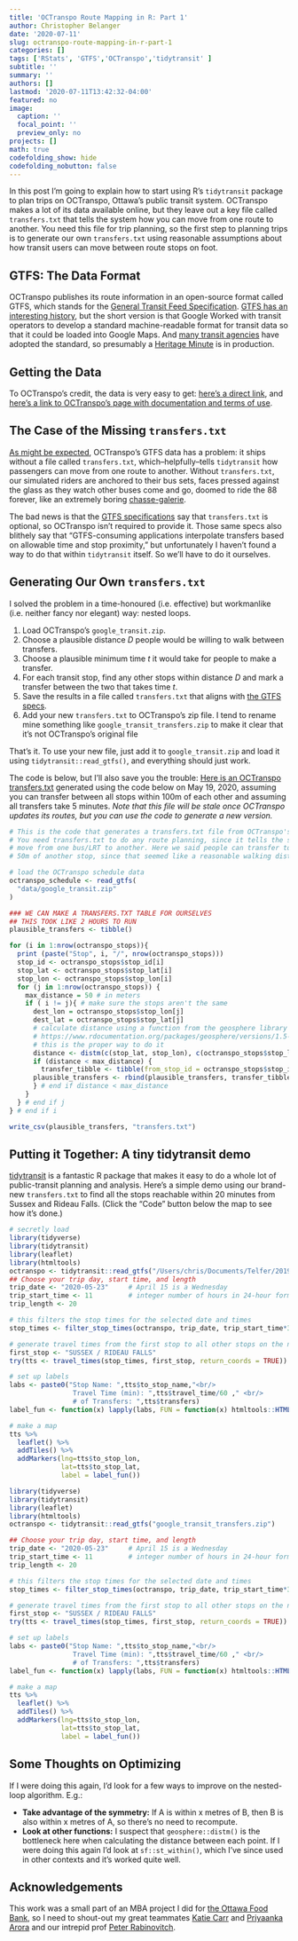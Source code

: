 ```yaml
---
title: 'OCTranspo Route Mapping in R: Part 1'
author: Christopher Belanger
date: '2020-07-11'
slug: octranspo-route-mapping-in-r-part-1
categories: []
tags: ['RStats', 'GTFS','OCTranspo','tidytransit' ]
subtitle: ''
summary: ''
authors: []
lastmod: '2020-07-11T13:42:32-04:00'
featured: no
image:
  caption: ''
  focal_point: ''
  preview_only: no
projects: []
math: true
codefolding_show: hide
codefolding_nobutton: false
---
```


In this post I'm going to explain how to start using R's `tidytransit` package to plan trips on OCTranspo, Ottawa's public transit system. OCTranspo makes a lot of its data available online, but they leave out a key file called  `transfers.txt` that tells the system how you can move from one route to another. You need this file for trip planning, so the first step to planning trips is to generate our own `transfers.txt` using reasonable assumptions about how transit users can move between route stops on foot.

## GTFS: The Data Format

OCTranspo publishes its route information in an open-source format called GTFS, which stands for the [General Transit Feed Specification](https://gtfs.org). [GTFS has an interesting history](https://gtfs.org/gtfs-background), but the short version is that Google Worked with transit operators to develop a standard machine-readable format for transit data so that it could be loaded into Google Maps. And [many transit agencies](https://www.transitwiki.org/TransitWiki/index.php?title=Publicly-accessible_public_transportation_data&mobileaction=toggle_view_desktop#List_of_publicly-accessible_public_transportation_data_feeds:_static_data_in_the_GTFS_format) have adopted the standard, so presumably a [Heritage Minute](https://www.youtube.com/watch?v=xiTgrhEqw5A) is in production.

## Getting the Data

To OCTranspo's credit, the data is very easy to get: [here's a direct link](https://www.octranspo.com/files/google_transit.zip), and [here's a link to OCTranspo's page with documentation and terms of use](https://www.octranspo.com/en/plan-your-trip/travel-tools/developers/).

## The Case of the Missing `transfers.txt`

[As might be expected](https://www.cbc.ca/news/canada/ottawa/ottawa-lrt-schedule-problems-1.5492363), OCTranspo's GTFS data has a problem: it ships without a file called `transfers.txt`, which--helpfully--tells `tidytransit` how passengers can move from one route to another. Without `transfers.txt`, our simulated riders are anchored to their bus sets, faces pressed against the glass as they watch other buses come and go, doomed to ride the 88 forever, like an extremely boring [chasse-galerie](https://www.unibroue.com/en/our-beers/maudite/8).

The bad news is that the [GTFS specifications](https://gtfs.org/reference/static#transferstxt) say that `transfers.txt` is optional, so OCTranspo isn't required to provide it. Those same specs also blithely say that "GTFS-consuming applications interpolate transfers based on allowable time and stop proximity," but unfortunately I haven't found a way to do that within `tidytransit` itself. So we'll have to do it ourselves.

## Generating Our Own `transfers.txt`

I solved the problem in a time-honoured (i.e. effective) but workmanlike (i.e. neither fancy nor elegant) way: nested loops.

1. Load OCTranspo's `google_transit.zip`.
1. Choose a plausible distance $D$ people would be willing to walk between transfers.
1. Choose a plausible minimum time $t$ it would take for people to make a transfer.
1. For each transit stop, find any other stops within distance $D$ and mark a transfer between the two that takes time $t$.
1. Save the results in a file called `transfers.txt` that aligns with [the GTFS specs](https://gtfs.org/reference/static#transferstxt).
1. Add your new `transfers.txt` to OCTranspo's zip file. I tend to rename mine something like `google_transit_transfers.zip` to make it clear that it's not OCTranspo's original file

That's it. To use your new file, just add it to `google_transit.zip` and load it using `tidytransit::read_gtfs()`, and everything should just work.

The code is below, but I'll also save you the trouble: [Here is an OCTranspo transfers.txt](/transfers.txt) generated using the code below on May 19, 2020, assuming you can transfer between all stops within 100m of each other and assuming all transfers take 5 minutes. *Note that this file will be stale once OCTranspo updates its routes, but you can use the code to generate a new version.*

```r
# This is the code that generates a transfers.txt file from OCTranspo's data.
# You need transfers.txt to do any route planning, since it tells the system how users
# move from one bus/LRT to another. Here we said people can transfer to any stop within
# 50m of another stop, since that seemed like a reasonable walking distance.

# load the OCTranspo schedule data
octranspo_schedule <- read_gtfs(
  "data/google_transit.zip"
)

### WE CAN MAKE A TRANSFERS.TXT TABLE FOR OURSELVES
## THIS TOOK LIKE 2 HOURS TO RUN
plausible_transfers <- tibble()

for (i in 1:nrow(octranspo_stops)){
  print (paste("Stop", i, "/", nrow(octranspo_stops)))
  stop_id <- octranspo_stops$stop_id[i]
  stop_lat <- octranspo_stops$stop_lat[i]
  stop_lon <- octranspo_stops$stop_lon[i]
  for (j in 1:nrow(octranspo_stops)) {
    max_distance = 50 # in meters
    if ( i != j){ # make sure the stops aren't the same
      dest_lon = octranspo_stops$stop_lon[j]
      dest_lat = octranspo_stops$stop_lat[j]
      # calculate distance using a function from the geosphere library
      # https://www.rdocumentation.org/packages/geosphere/versions/1.5-10/topics/distm
      # this is the proper way to do it
      distance <- distm(c(stop_lat, stop_lon), c(octranspo_stops$stop_lat[j], octranspo_stops$stop_lon[j]))
      if (distance < max_distance) {
        transfer_tibble <- tibble(from_stop_id = octranspo_stops$stop_id[i], to_stop_id = octranspo_stops$stop_id[j], transfer_type=2, min_transfer_time=300)
      plausible_transfers <- rbind(plausible_transfers, transfer_tibble)  
      } # end if distance < max_distance
    }
  } # end if j
} # end if i

write_csv(plausible_transfers, "transfers.txt")

```


## Putting it Together: A tiny tidytransit demo

[tidytransit](https://github.com/r-transit/tidytransit) is a fantastic R package that makes it easy to do a whole lot of public-transit planning and analysis. Here's a simple demo using our brand-new `transfers.txt` to find all the stops reachable within 20 minutes from Sussex and Rideau Falls. (Click the "Code" button below the map to see how it's done.)

```r
# secretly load 
library(tidyverse)
library(tidytransit)
library(leaflet)
library(htmltools)
octranspo <- tidytransit::read_gtfs("/Users/chris/Documents/Telfer/2019-20 Winter Semester/MBA6361 - Data Science/NEW-OFB-REPO/OFB_report/data/google_transit_transfers.zip")
## Choose your trip day, start time, and length
trip_date <- "2020-05-23"     # April 15 is a Wednesday
trip_start_time <- 11         # integer number of hours in 24-hour format
trip_length <- 20

# this filters the stop times for the selected date and times
stop_times <- filter_stop_times(octranspo, trip_date, trip_start_time*3600, trip_start_time*3600+60*trip_length)

# generate travel times from the first stop to all other stops on the network.
first_stop <- "SUSSEX / RIDEAU FALLS"
try(tts <- travel_times(stop_times, first_stop, return_coords = TRUE))

# set up labels
labs <- paste0("Stop Name: ",tts$to_stop_name,"<br/>
                Travel Time (min): ",tts$travel_time/60 ," <br/>
                # of Transfers: ",tts$transfers)
label_fun <- function(x) lapply(labs, FUN = function(x) htmltools::HTML(x))

# make a map
tts %>%
  leaflet() %>%
  addTiles() %>%
  addMarkers(lng=tts$to_stop_lon,
             lat=tts$to_stop_lat,
             label = label_fun())

```


```r
library(tidyverse)
library(tidytransit)
library(leaflet)
library(htmltools)
octranspo <- tidytransit::read_gtfs("google_transit_transfers.zip")

## Choose your trip day, start time, and length
trip_date <- "2020-05-23"     # April 15 is a Wednesday
trip_start_time <- 11         # integer number of hours in 24-hour format
trip_length <- 20

# this filters the stop times for the selected date and times
stop_times <- filter_stop_times(octranspo, trip_date, trip_start_time*3600, trip_start_time*3600+60*trip_length)

# generate travel times from the first stop to all other stops on the network.
first_stop <- "SUSSEX / RIDEAU FALLS"
try(tts <- travel_times(stop_times, first_stop, return_coords = TRUE))

# set up labels
labs <- paste0("Stop Name: ",tts$to_stop_name,"<br/>
                Travel Time (min): ",tts$travel_time/60 ," <br/>
                # of Transfers: ",tts$transfers)
label_fun <- function(x) lapply(labs, FUN = function(x) htmltools::HTML(x))

# make a map
tts %>%
  leaflet() %>%
  addTiles() %>%
  addMarkers(lng=tts$to_stop_lon,
             lat=tts$to_stop_lat,
             label = label_fun())

```



## Some Thoughts on Optimizing

If I were doing this again, I'd look for a few ways to improve on the nested-loop algorithm. E.g.:

* **Take advantage of the symmetry:** If A is within x metres of B, then B is also within x metres of A, so there's no need to recompute.
* **Look at other functions:** I suspect that `geosphere::distm()` is the bottleneck here when calculating the distance between each point. If I were doing this again I'd look at `sf::st_within()`, which I've since used in other contexts and it's worked quite well.

## Acknowledgements

This work was a small part of an MBA project I did for [the Ottawa Food Bank](https://www.ottawafoodbank.ca/), so I need to shout-out my great teammates [Katie Carr](https://www.linkedin.com/in/kaitlynrcarr/) and [Priyaanka Arora](https://www.linkedin.com/in/priyaankaarora/) and our intrepid prof [Peter Rabinovitch](https://www.linkedin.com/in/peter-rabinovitch-701a2b1/).

